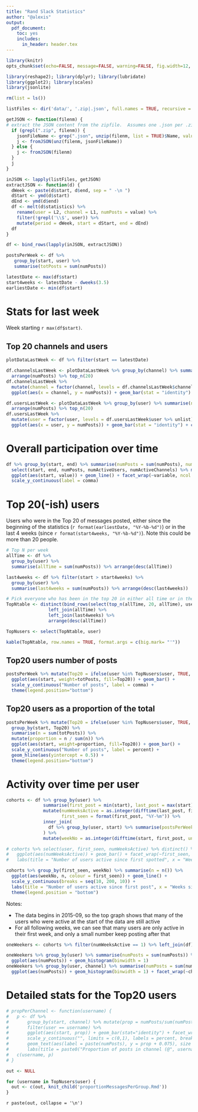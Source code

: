 ```yaml
---
title: "Rand Slack Statistics"
author: "@alexis"
output: 
  pdf_document: 
    toc: yes
    includes:
      in_header: header.tex
---
```


```r
library(knitr)
opts_chunk$set(echo=FALSE, message=FALSE, warning=FALSE, fig.width=12, fig.height=6)

library(reshape2); library(dplyr); library(lubridate)
library(ggplot2); library(scales)
library(jsonlite)

rm(list = ls())

listFiles <- dir('data/', '.zip|.json', full.names = TRUE, recursive = TRUE)

getJSON <- function(filenm) {
# extract the JSON content from the zipfile.  Assumes one .json per .zip, or .json file
  if (grepl(".zip", filenm)) {
    jsonFileName <- grep(".json", unzip(filenm, list = TRUE)$Name, value = TRUE)  # find .json file in the zipfile
    j <- fromJSON(unz(filenm, jsonFileName))
  } else {
    j <- fromJSON(filenm)
  }
  j
}

inJSON <- lapply(listFiles, getJSON)
extractJSON <- function(d) {
  dWeek <- paste(d$start, d$end, sep = " -\n ")
  dStart <- ymd(d$start)
  dEnd <- ymd(d$end)
  df <- melt(d$statistics) %>% 
    rename(user = L2, channel = L1, numPosts = value) %>% 
    filter(!grepl('\\$', user)) %>%
    mutate(period = dWeek, start = dStart, end = dEnd)
  df
}

df <- bind_rows(lapply(inJSON, extractJSON))

postsPerWeek <- df %>% 
   group_by(start, user) %>% 
   summarise(totPosts = sum(numPosts))

latestDate <- max(df$start)
start4weeks <- latestDate - dweeks(3.5)
earliestDate <- min(df$start)
```

\pagebreak

# Stats for last week
Week starting `r max(df$start)`.

## Top 20 channels and users
```r
plotDataLastWeek <- df %>% filter(start == latestDate)  

df.channelsLastWeek <- plotDataLastWeek %>% group_by(channel) %>% summarise(numPosts = sum(numPosts)) %>% 
  arrange(numPosts) %>% top_n(20)
df.channelsLastWeek %>% 
  mutate(channel = factor(channel, levels = df.channelsLastWeek$channel %>% unlist)) %>%  # reorder bars
  ggplot(aes(x = channel, y = numPosts)) + geom_bar(stat = "identity") + coord_flip()

df.usersLastWeek <- plotDataLastWeek %>% group_by(user) %>% summarise(numPosts = sum(numPosts)) %>% 
  arrange(numPosts) %>% top_n(20)
df.usersLastWeek %>% 
  mutate(user = factor(user, levels = df.usersLastWeek$user %>% unlist)) %>%
  ggplot(aes(x = user, y = numPosts)) + geom_bar(stat = "identity") + coord_flip()

```

# Overall participation over time

```r
df %>% group_by(start, end) %>% summarise(numPosts = sum(numPosts), numActiveUsers = length(user), numActiveChannels = length(unique(channel))) %>%
  select(start, end, numPosts, numActiveUsers, numActiveChannels) %>% melt(id.vars = c("start", "end")) %>%
  ggplot(aes(start, value)) + geom_line() + facet_wrap(~variable, ncol = 1, scales = "free_y") + 
  scale_y_continuous(label = comma)
```


# Top 20(-ish) users

Users who were in the Top 20 of messages posted, either since the beginning of the statistics (`r format(earliestDate, "%Y-%b-%d")`) or in the last 4 weeks (since `r format(start4weeks, "%Y-%b-%d")`).  Note this could be more than 20 people.

```r
# Top N per week
allTime <- df %>% 
  group_by(user) %>% 
  summarise(allTime = sum(numPosts)) %>% arrange(desc(allTime)) 

last4weeks <- df %>% filter(start > start4weeks) %>%
  group_by(user) %>% 
  summarise(last4weeks = sum(numPosts)) %>% arrange(desc(last4weeks)) 

# Pick everyone who has been in the top 20 in either all time or in the last 4 weeks
TopNtable <- distinct(bind_rows(select(top_n(allTime, 20, allTime), user), select(top_n(last4weeks, 20, last4weeks), user))) %>% 
                left_join(allTime) %>%
                left_join(last4weeks) %>%
                arrange(desc(allTime))

TopNusers <- select(TopNtable, user)

kable(TopNtable, row.names = TRUE, format.args = c(big.mark= "'"))

```

## Top20 users number of posts

```r
postsPerWeek %>% mutate(Top20 = ifelse(user %in% TopNusers$user, TRUE, FALSE)) %>%
  ggplot(aes(start, weight=totPosts, fill=Top20)) + geom_bar() +
  scale_y_continuous("Number of posts", label = comma) +
  theme(legend.position="bottom")

```

## Top20 users as a proportion of the total

```r
postsPerWeek %>% mutate(Top20 = ifelse(user %in% TopNusers$user, TRUE, FALSE)) %>% 
  group_by(start, Top20) %>%
  summarise(n = sum(totPosts)) %>%
  mutate(proportion = n / sum(n)) %>%
  ggplot(aes(start, weight=proportion, fill=Top20)) + geom_bar() +
  scale_y_continuous("Number of posts", label = percent) +
  geom_hline(aes(yintercept = 0.5)) +
  theme(legend.position="bottom")

```

# Activity over time per user

```r
cohorts <- df %>% group_by(user) %>%
              summarise(first_post = min(start), last_post = max(start)) %>% 
              mutate(numWeeksActive = as.integer(difftime(last_post, first_post, units = "weeks")) + 1,
                     first_seen = format(first_post, "%Y-%m")) %>%
              inner_join(
                df %>% group_by(user, start) %>% summarise(postsPerWeek = sum(numPosts))    # number of posts per week
              ) %>%
              mutate(weekNo = as.integer(difftime(start, first_post, units = "weeks")))

# cohorts %>% select(user, first_seen, numWeeksActive) %>% distinct() %>%
#   ggplot(aes(numWeeksActive)) + geom_bar() + facet_wrap(~first_seen, ncol = 1, labeller = label_both) +
#   labs(title = "Number of users active since first spotted", x = "Weeks since first seen", y = "Number of users active")

cohorts %>% group_by(first_seen, weekNo) %>% summarise(n = n()) %>%
  ggplot(aes(weekNo, n, colour = first_seen)) + geom_line() + 
  scale_y_continuous(breaks = seq(10, 200, 10)) +
  labs(title = "Number of users active since first post", x = "Weeks since first posted", y = "Number of users active", colour = "First posted") +
  theme(legend.position = "bottom")

```

Notes:

* The data begins in 2015-09, so the top graph shows that many of the users who were active at the start of the data are still active
* For all following weeks, we can see that many users are only active in their first week, and only a small number keep posting after that

```r
oneWeekers <- cohorts %>% filter(numWeeksActive == 1) %>% left_join(df)

oneWeekers %>% group_by(user) %>% summarise(numPosts = sum(numPosts)) %>% select(user, numPosts) %>%
  ggplot(aes(numPosts)) + geom_histogram(binwidth = 1) 
oneWeekers %>% group_by(user, channel) %>% summarise(numPosts = sum(numPosts)) %>% select(user, channel, numPosts) %>%
  ggplot(aes(numPosts)) + geom_histogram(binwidth = 1) + facet_wrap(~channel)
```


# Detailed stats for the Top20 users

```r
# propPerChannel <- function(username) {
#   p <- df %>%
#       group_by(start, channel) %>% mutate(prop = numPosts/sum(numPosts)) %>%
#       filter(user == username) %>%
#       ggplot(aes(start, prop)) + geom_bar(stat="identity") + facet_wrap(~channel) +
#       scale_y_continuous("", limits = c(0,1), labels = percent, breaks = c(0, .25, .5, .75, 1)) + 
#       geom_text(aes(label = paste(numPosts), y = prop + 0.075), size = 3) +
#       labs(title = paste0("Proportion of posts in channel (@", username, ")"))
#   c(username, p)
# }

out <- NULL

for (username in TopNusers$user) {
  out <- c(out, knit_child('proportionMessagesPerGroup.Rmd'))
}

```
`r paste(out, collapse = '\n')`
